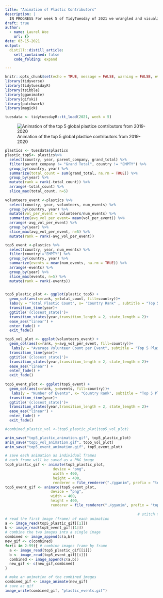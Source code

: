 ```yaml
---
title: "Animation of Plastic Contributors"
description: |
  IN PROGRESS For week 5 of TidyTuesday of 2021 we wrangled and visualized Global Plastics Data. I chose to compare the total plastic counts of the top 5 contributors in 2019 and 2020.
draft: true
author:
  - name: Laurel Wee
    url: {}
date: 03-15-2021
output:
  distill::distill_article:
    self_contained: false
    code_folding: expand

---
```



```r
knitr::opts_chunk$set(echo = TRUE, message = FALSE, warning = FALSE, eval = FALSE)
library(tidyverse)
library(tidytuesdayR)
library(tsibble)
library(gganimate)
library(gifski)
library(patchwork)
library(magick)

```
```r
tuesdata <- tidytuesdayR::tt_load(2021, week = 5)
```

![Animation of the top 5 global plastice contributors from 2019-2020]( https://github.com/laurelwee/244-a2-task-2-3/blob/main/top5_plastic_animation.gif)

```r
plastics <- tuesdata$plastics 
plastic_top5<- plastics%>% 
  select(country, year, parent_company, grand_total) %>% 
  filter(parent_company != "Grand Total", country != "EMPTY") %>% 
  group_by(country, year) %>% 
  summarize(total_count = sum(grand_total, na.rm = TRUE)) %>% 
  group_by(year) %>% 
  mutate(rank = rank(-total_count)) %>% 
  arrange(-total_count) %>% 
  slice_max(total_count, n=5)
  
volunteers_event <-plastics %>% 
  select(country, year, volunteers, num_events) %>% 
  group_by(country, year) %>% 
  mutate(vol_per_event = volunteers/num_events) %>%
  summarize(avg_vol_per_event= mean(vol_per_event)) %>% 
  arrange(-avg_vol_per_event) %>%
  group_by(year) %>% 
  slice_max(avg_vol_per_event, n=5) %>% 
  mutate(rank = rank(-avg_vol_per_event))

top5_event <-plastics %>% 
  select(country, year, num_events) %>% 
  filter(country!="EMPTY") %>% 
  group_by(country, year) %>% 
  summarize(events = mean(num_events, na.rm = TRUE)) %>% 
  arrange(-events) %>%
  group_by(year) %>% 
  slice_max(events, n=5) %>% 
  mutate(rank = rank(-events))
  
```
```r
  
top5_plastic_plot <- ggplot(plastic_top5) +
  geom_col(aes(x=rank, y=total_count, fill=country))+
  labs(y = "Total Plastic Count", x= "Country Rank" , subtitle = "Top 5 Plastic Contributors from 2019-2020")+
  transition_time(year)+
  ggtitle('{closest_state}')+
  transition_states(year,transition_length = 2, state_length = 2)+
  ease_aes("linear") +
  enter_fade() +
  exit_fade()

top5_vol_plot <- ggplot(volunteers_event) +
  geom_col(aes(x=rank, y=avg_vol_per_event, fill=country))+
   labs(y = "Average Volunteer Count per Event", subtitle = "Top 5 Plastic Contributors from 2019-2020")+
  transition_time(year)+
  ggtitle('{closest_state}')+
  transition_states(year,transition_length = 2, state_length = 2)+
  ease_aes("linear") +
  enter_fade() +
  exit_fade()
  
top5_event_plot <- ggplot(top5_event) +
  geom_col(aes(x=rank, y=events, fill=country))+
   labs(y = "Number of Events", x= "Country Rank", subtitle = "Top 5 Plastic Clean-up Events from 2019-2020")+
  transition_time(year)+
  ggtitle('{closest_state}')+
  transition_states(year,transition_length = 2, state_length = 2)+
  ease_aes("linear") +
  enter_fade() +
  exit_fade()

#combined_plastic_vol <-(top5_plastic_plot|top5_vol_plot)

anim_save("top5_plastic_animation.gif", top5_plastic_plot)
anim_save("top5_vol_animation.gif", top5_vol_plot)
anim_save("top5_event_animation.gif", top5_event_plot)
```

```r
# save each animation as individual frames
# each frame will be saved as a PNG image
top5_plastic_gif <- animate(top5_plastic_plot, 
                      device = "png",
                      width = 400, 
                      height = 400, 
                      renderer = file_renderer("./gganim", prefix = "top5_plastic", overwrite = TRUE))
top5_event_gif <- animate(top5_event_plot, 
                     device = "png",
                     width = 400, 
                     height = 400,
                     renderer = file_renderer("./gganim", prefix = "top5_event", overwrite = TRUE))
                           
                                                             # stitch two animations together
# read the first image (frame) of each animation
a <- image_read(top5_plastic_gif[[1]])
b <- image_read(top5_event_gif[[1]])
# combine the two images into a single image
combined <- image_append(c(a,b))
new_gif <- c(combined)
for(i in 2:99){ # combine images frame by frame
  a <- image_read(top5_plastic_gif[[i]])
  b <- image_read(top5_event_gif[[i]])
  combined <- image_append(c(a,b))
  new_gif <- c(new_gif,combined)
}

# make an animation of the combined images
combined_gif <- image_animate(new_gif)
# save as gif
image_write(combined_gif, "plastic_events.gif")
```


